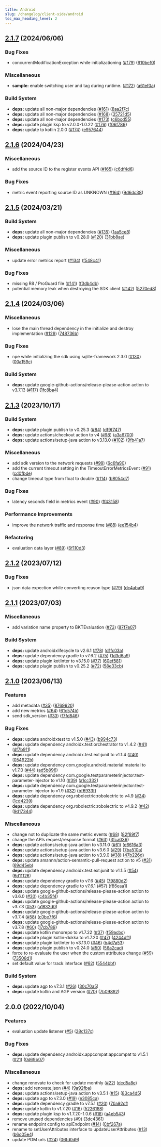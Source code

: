 ```yaml
---
title: Android
slug: /changelog/client-side/android
toc_max_heading_level: 2
---
```


<style>
  {`
    h2:not(:first-of-type) {
      border-top: 2px solid #ddd7e9;
      padding-top: 40px;
    }
  `}
</style>


## [2.1.7](https://github.com/bucketeer-io/android-client-sdk/compare/v2.1.6...v2.1.7) (2024/06/06)


### Bug Fixes

* concurrentModificationException while initializationing ([#179](https://github.com/bucketeer-io/android-client-sdk/issues/179)) ([610bef0](https://github.com/bucketeer-io/android-client-sdk/commit/610bef08e0973016ed960cdd56437a545906b122))


### Miscellaneous

* **sample:** enable switching user and tag during runtime. ([#172](https://github.com/bucketeer-io/android-client-sdk/issues/172)) ([a61ef0a](https://github.com/bucketeer-io/android-client-sdk/commit/a61ef0af10cd94c91e428e706422962b7e0c2576))


### Build System

* **deps:** update all non-major dependencies ([#161](https://github.com/bucketeer-io/android-client-sdk/issues/161)) ([8aa2f7c](https://github.com/bucketeer-io/android-client-sdk/commit/8aa2f7cf07194586286698d85d357b1f90298e93))
* **deps:** update all non-major dependencies ([#168](https://github.com/bucketeer-io/android-client-sdk/issues/168)) ([35721d5](https://github.com/bucketeer-io/android-client-sdk/commit/35721d525c180a0d1d7f298675d01e8294a588da))
* **deps:** update all non-major dependencies ([#173](https://github.com/bucketeer-io/android-client-sdk/issues/173)) ([c6bcd55](https://github.com/bucketeer-io/android-client-sdk/commit/c6bcd5572076bcebb9a46c736f604d0c64d3a359))
* **deps:** update plugin ksp to v2.0.0-1.0.22 ([#176](https://github.com/bucketeer-io/android-client-sdk/issues/176)) ([f06f789](https://github.com/bucketeer-io/android-client-sdk/commit/f06f7896516a158726fd5a3c9ce8ddf90f574154))
* **deps:** update to kotlin 2.0.0 ([#174](https://github.com/bucketeer-io/android-client-sdk/issues/174)) ([e957644](https://github.com/bucketeer-io/android-client-sdk/commit/e957644ed2c9d75b09780099f7e81fd525ac2f80))

## [2.1.6](https://github.com/bucketeer-io/android-client-sdk/compare/v2.1.5...v2.1.6) (2024/04/23)


### Miscellaneous

* add the source ID to the register events API ([#165](https://github.com/bucketeer-io/android-client-sdk/issues/165)) ([c6df4d6](https://github.com/bucketeer-io/android-client-sdk/commit/c6df4d6113000546af9d7c8fa40ccd595dd1ebd5))


### Bug Fixes

* metric event reporting source ID as UNKNOWN  ([#164](https://github.com/bucketeer-io/android-client-sdk/issues/164)) ([9d6dc38](https://github.com/bucketeer-io/android-client-sdk/commit/9d6dc38fec4e8e79d3d66f1127d5d017c6bdb682))

## [2.1.5](https://github.com/bucketeer-io/android-client-sdk/compare/v2.1.4...v2.1.5) (2024/03/21)


### Build System

* **deps:** update all non-major dependencies ([#135](https://github.com/bucketeer-io/android-client-sdk/issues/135)) ([1aa5ce8](https://github.com/bucketeer-io/android-client-sdk/commit/1aa5ce841b91bbf2068a266bd8e9cf9ed49bf248))
* **deps:** update plugin publish to v0.28.0 ([#120](https://github.com/bucketeer-io/android-client-sdk/issues/120)) ([31bb8ae](https://github.com/bucketeer-io/android-client-sdk/commit/31bb8ae17f18609853d1f957f8242effe80d94c3))


### Miscellaneous

* update error metrics report ([#134](https://github.com/bucketeer-io/android-client-sdk/issues/134)) ([f548c41](https://github.com/bucketeer-io/android-client-sdk/commit/f548c41fcff45317c53b6a6aaf6bad871b8db6f8))


### Bug Fixes

* missing R8 / ProGuard file ([#141](https://github.com/bucketeer-io/android-client-sdk/issues/141)) ([f3db4db](https://github.com/bucketeer-io/android-client-sdk/commit/f3db4db89b17ca46fc0392fa663eee05ee41e33f))
* potential memory leak when destroying the SDK client ([#142](https://github.com/bucketeer-io/android-client-sdk/issues/142)) ([5270ed8](https://github.com/bucketeer-io/android-client-sdk/commit/5270ed8f55dee3ef46c3ee9d2931c36525fb88d9))

## [2.1.4](https://github.com/bucketeer-io/android-client-sdk/compare/v2.1.3...v2.1.4) (2024/03/06)

### Miscellaneous

- lose the main thread dependency in the initialize and destroy implementation ([#129](https://github.com/bucketeer-io/android-client-sdk/issues/129)) ([748736b](https://github.com/bucketeer-io/android-client-sdk/commit/748736b07ccbd5c478a4ecd2876f2be6667ff56c))

### Bug Fixes

- npe while initializing the sdk using sqlite-framework 2.3.0 ([#130](https://github.com/bucketeer-io/android-client-sdk/issues/130)) ([00a159c](https://github.com/bucketeer-io/android-client-sdk/commit/00a159ca190ca6718c14218d6814be7444ea760f))

### Build System

- **deps:** update google-github-actions/release-please-action action to v3.7.13 ([#117](https://github.com/bucketeer-io/android-client-sdk/issues/117)) ([1fc8ba4](https://github.com/bucketeer-io/android-client-sdk/commit/1fc8ba4931f6a0c6e9194a4125b474d3b20cb59d))

## [2.1.3](https://github.com/bucketeer-io/android-client-sdk/compare/v2.1.2...v2.1.3) (2023/10/17)

### Build System

- **deps:** update plugin publish to v0.25.3 ([#84](https://github.com/bucketeer-io/android-client-sdk/issues/84)) ([df9f747](https://github.com/bucketeer-io/android-client-sdk/commit/df9f74760fd182735237f7d6c45cebe9d3444117))
- **deps:** update actions/checkout action to v4 ([#98](https://github.com/bucketeer-io/android-client-sdk/issues/98)) ([a3a6700](https://github.com/bucketeer-io/android-client-sdk/commit/a3a6700a6160659685b7e901e9b062cf5f8b368d))
- **deps:** update actions/setup-java action to v3.13.0 ([#102](https://github.com/bucketeer-io/android-client-sdk/issues/102)) ([9fb41a7](https://github.com/bucketeer-io/android-client-sdk/commit/9fb41a7819bf145addb96f7c301531f01b0dbfb4))

### Miscellaneous

- add sdk version to the network requests ([#99](https://github.com/bucketeer-io/android-client-sdk/issues/99)) ([6c6fa90](https://github.com/bucketeer-io/android-client-sdk/commit/6c6fa90b8df78800a45ffeb3db990ba72f7aac38))
- add the current timeout setting in the TimeoutErrorMetricsEvent ([#91](https://github.com/bucketeer-io/android-client-sdk/issues/91)) ([cd0fbde](https://github.com/bucketeer-io/android-client-sdk/commit/cd0fbde4d5697ad981fa9a1dd0cca6bd54872e00))
- change timeout type from float to double ([#114](https://github.com/bucketeer-io/android-client-sdk/issues/114)) ([b8054d7](https://github.com/bucketeer-io/android-client-sdk/commit/b8054d7134b3f597c1b45d9da726dd615ee46092))

### Bug Fixes

- latency seconds field in metrics event ([#90](https://github.com/bucketeer-io/android-client-sdk/issues/90)) ([ff43158](https://github.com/bucketeer-io/android-client-sdk/commit/ff43158ee84541a4184d1787023214bb047d0b75))

### Performance Improvements

- improve the network traffic and response time ([#88](https://github.com/bucketeer-io/android-client-sdk/issues/88)) ([ee154b4](https://github.com/bucketeer-io/android-client-sdk/commit/ee154b49f3e9cea7d71cf12bdf5c5982b7fd5131))

### Refactoring

- evaluation data layer ([#89](https://github.com/bucketeer-io/android-client-sdk/issues/89)) ([6f110d3](https://github.com/bucketeer-io/android-client-sdk/commit/6f110d36f323137f4a9956980c39646f6df6df76))

## [2.1.2](https://github.com/bucketeer-io/android-client-sdk/compare/v2.1.1...v2.1.2) (2023/07/12)

### Bug Fixes

- json data expection while converting reason type ([#79](https://github.com/bucketeer-io/android-client-sdk/issues/79)) ([dc4aba9](https://github.com/bucketeer-io/android-client-sdk/commit/dc4aba9a4c0671bc990f211f5bdbb1a209c118d6))

## [2.1.1](https://github.com/bucketeer-io/android-client-sdk/compare/v2.1.0...v2.1.1) (2023/07/03)

### Miscellaneous

- add variation name property to BKTEvaluation ([#73](https://github.com/bucketeer-io/android-client-sdk/issues/73)) ([87f7e07](https://github.com/bucketeer-io/android-client-sdk/commit/87f7e07e14a13dd40ac5d8fe9a39685912a8eedb))

### Build System

- **deps:** update androidxlifecycle to v2.6.1 ([#78](https://github.com/bucketeer-io/android-client-sdk/issues/78)) ([d1fc03a](https://github.com/bucketeer-io/android-client-sdk/commit/d1fc03adf09ad482ff07ecf9ef1e662e48fcb479))
- **deps:** update dependency gradle to v7.6.2 ([#75](https://github.com/bucketeer-io/android-client-sdk/issues/75)) ([1d3d6a9](https://github.com/bucketeer-io/android-client-sdk/commit/1d3d6a97f58eef5157e8c1c2b118deed4b6f756a))
- **deps:** update plugin kotlinter to v3.15.0 ([#77](https://github.com/bucketeer-io/android-client-sdk/issues/77)) ([60ef581](https://github.com/bucketeer-io/android-client-sdk/commit/60ef581f85c664cea660b7deb2619f1816558b47))
- **deps:** update plugin publish to v0.25.2 ([#72](https://github.com/bucketeer-io/android-client-sdk/issues/72)) ([58e33cb](https://github.com/bucketeer-io/android-client-sdk/commit/58e33cb6bc8b94b30bec91c7bb8a61023a9bee8e))

## [2.1.0](https://github.com/bucketeer-io/android-client-sdk/compare/v2.0.0...v2.1.0) (2023/06/13)

### Features

- add metadata ([#35](https://github.com/bucketeer-io/android-client-sdk/issues/35)) ([8769920](https://github.com/bucketeer-io/android-client-sdk/commit/8769920d0c2bf4be34f37fadc1fcc152d3140846))
- add new metrics ([#64](https://github.com/bucketeer-io/android-client-sdk/issues/64)) ([61c574b](https://github.com/bucketeer-io/android-client-sdk/commit/61c574bce617577f18ca3656a73b4f9c1ebbb674))
- send sdk_version ([#33](https://github.com/bucketeer-io/android-client-sdk/issues/33)) ([f7fd846](https://github.com/bucketeer-io/android-client-sdk/commit/f7fd846b4821bb93564969a3117cef060a371306))

### Bug Fixes

- **deps:** update androidxtest to v1.5.0 ([#43](https://github.com/bucketeer-io/android-client-sdk/issues/43)) ([b994c73](https://github.com/bucketeer-io/android-client-sdk/commit/b994c7312cdf35941304b2d4cc8a637538adcb0e))
- **deps:** update dependency androidx.test:orchestrator to v1.4.2 ([#41](https://github.com/bucketeer-io/android-client-sdk/issues/41)) ([df7b911](https://github.com/bucketeer-io/android-client-sdk/commit/df7b91185ff0ef53bb87eea6cccbcad4ab7fbe3b))
- **deps:** update dependency androidx.test.ext:junit to v1.1.4 ([#40](https://github.com/bucketeer-io/android-client-sdk/issues/40)) ([054922b](https://github.com/bucketeer-io/android-client-sdk/commit/054922bf0d137526687ce071cb6077c200a81033))
- **deps:** update dependency com.google.android.material:material to v1.7.0 ([#44](https://github.com/bucketeer-io/android-client-sdk/issues/44)) ([ad5b896](https://github.com/bucketeer-io/android-client-sdk/commit/ad5b8962a81ffd2cc7f6c14125748a32395ed0a1))
- **deps:** update dependency com.google.testparameterinjector:test-parameter-injector to v1.10 ([#39](https://github.com/bucketeer-io/android-client-sdk/issues/39)) ([a1cc332](https://github.com/bucketeer-io/android-client-sdk/commit/a1cc3322d685bcf1de93e9b5513f816944aed7f1))
- **deps:** update dependency com.google.testparameterinjector:test-parameter-injector to v1.9 ([#32](https://github.com/bucketeer-io/android-client-sdk/issues/32)) ([bf6933f](https://github.com/bucketeer-io/android-client-sdk/commit/bf6933f46bd17e2bca6888960f47fcf74003dbef))
- **deps:** update dependency org.robolectric:robolectric to v4.9 ([#34](https://github.com/bucketeer-io/android-client-sdk/issues/34)) ([1cd4239](https://github.com/bucketeer-io/android-client-sdk/commit/1cd4239ba36f7f7db3b8e5bf2e7a6767d1dd528b))
- **deps:** update dependency org.robolectric:robolectric to v4.9.2 ([#42](https://github.com/bucketeer-io/android-client-sdk/issues/42)) ([9d17344](https://github.com/bucketeer-io/android-client-sdk/commit/9d1734432ff496dbccd4fc4866346794760f828b))

### Miscellaneous

- change not to duplicate the same metric events ([#68](https://github.com/bucketeer-io/android-client-sdk/issues/68)) ([82f89f7](https://github.com/bucketeer-io/android-client-sdk/commit/82f89f7cebca9972a5e76b25308722f65f9680c7))
- change the APIs request/response format ([#63](https://github.com/bucketeer-io/android-client-sdk/issues/63)) ([3fca036](https://github.com/bucketeer-io/android-client-sdk/commit/3fca0362e03e0fd6f49f7b811ce461a64946bc8d))
- **deps:** update actions/setup-java action to v3.11.0 ([#61](https://github.com/bucketeer-io/android-client-sdk/issues/61)) ([e6616a3](https://github.com/bucketeer-io/android-client-sdk/commit/e6616a36e83d5165496920da434853d734a6d8aa))
- **deps:** update actions/setup-java action to v3.6.0 ([#29](https://github.com/bucketeer-io/android-client-sdk/issues/29)) ([7ba510a](https://github.com/bucketeer-io/android-client-sdk/commit/7ba510ae1c8a4126dab95185317cde14383baeb8))
- **deps:** update actions/setup-java action to v3.9.0 ([#38](https://github.com/bucketeer-io/android-client-sdk/issues/38)) ([47b226d](https://github.com/bucketeer-io/android-client-sdk/commit/47b226d74859d162b2fa3447c15653705b89bb53))
- **deps:** update amannn/action-semantic-pull-request action to v5 ([#31](https://github.com/bucketeer-io/android-client-sdk/issues/31)) ([69d45eb](https://github.com/bucketeer-io/android-client-sdk/commit/69d45ebcb7e6888800e3a3e1e294d1385e32a128))
- **deps:** update dependency androidx.test.ext:junit to v1.1.5 ([#54](https://github.com/bucketeer-io/android-client-sdk/issues/54)) ([6d11126](https://github.com/bucketeer-io/android-client-sdk/commit/6d111260ca9a9ff79465de96265ea634c38f7376))
- **deps:** update dependency gradle to v7.6 ([#45](https://github.com/bucketeer-io/android-client-sdk/issues/45)) ([79880d2](https://github.com/bucketeer-io/android-client-sdk/commit/79880d25ca09a42c58d0715e0e65441309324deb))
- **deps:** update dependency gradle to v7.6.1 ([#57](https://github.com/bucketeer-io/android-client-sdk/issues/57)) ([f86eaa1](https://github.com/bucketeer-io/android-client-sdk/commit/f86eaa1fb6735bce434fa3218a8ed8c7cfaad3f6))
- **deps:** update google-github-actions/release-please-action action to v3.6.0 ([#30](https://github.com/bucketeer-io/android-client-sdk/issues/30)) ([c4b35f4](https://github.com/bucketeer-io/android-client-sdk/commit/c4b35f49bc98c37e4f83e14dbfc6abfb6e8a6646))
- **deps:** update google-github-actions/release-please-action action to v3.7.3 ([#53](https://github.com/bucketeer-io/android-client-sdk/issues/53)) ([a1832d0](https://github.com/bucketeer-io/android-client-sdk/commit/a1832d0cea9b05bd018f0277fa596c3ab0272308))
- **deps:** update google-github-actions/release-please-action action to v3.7.4 ([#58](https://github.com/bucketeer-io/android-client-sdk/issues/58)) ([c0be7f6](https://github.com/bucketeer-io/android-client-sdk/commit/c0be7f69519d4dc53079af277394e5ad1d35e045))
- **deps:** update google-github-actions/release-please-action action to v3.7.8 ([#60](https://github.com/bucketeer-io/android-client-sdk/issues/60)) ([17cb789](https://github.com/bucketeer-io/android-client-sdk/commit/17cb789fd068f637099827374600cf3eb3e6d723))
- **deps:** update kotlin monorepo to v1.7.22 ([#37](https://github.com/bucketeer-io/android-client-sdk/issues/37)) ([f59acbc](https://github.com/bucketeer-io/android-client-sdk/commit/f59acbc4a44d28a361551b399c77dfbe3935b95e))
- **deps:** update plugin kotlin-dokka to v1.7.20 ([#47](https://github.com/bucketeer-io/android-client-sdk/issues/47)) ([4244df1](https://github.com/bucketeer-io/android-client-sdk/commit/4244df110757108a9a9ebab0897a1fd4c67d92ad))
- **deps:** update plugin kotlinter to v3.13.0 ([#46](https://github.com/bucketeer-io/android-client-sdk/issues/46)) ([b4d7a53](https://github.com/bucketeer-io/android-client-sdk/commit/b4d7a532be7b1b7bb74b5fc375ff202a8b941f1c))
- **deps:** update plugin publish to v0.24.0 ([#50](https://github.com/bucketeer-io/android-client-sdk/issues/50)) ([56a2cad](https://github.com/bucketeer-io/android-client-sdk/commit/56a2cad4912fa9dcf1e6b19d8d5acfe1af442df5))
- force to re-evaluate the user when the custom attributes change ([#59](https://github.com/bucketeer-io/android-client-sdk/issues/59)) ([73508d1](https://github.com/bucketeer-io/android-client-sdk/commit/73508d1642da3c6db052f66a7471032aad56c269))
- set default value for track interface ([#62](https://github.com/bucketeer-io/android-client-sdk/issues/62)) ([5544bbf](https://github.com/bucketeer-io/android-client-sdk/commit/5544bbfb5dd127a8d2058f5112734543270b2156))

### Build System

- **deps:** update agp to v7.3.1 ([#26](https://github.com/bucketeer-io/android-client-sdk/issues/26)) ([30c70a5](https://github.com/bucketeer-io/android-client-sdk/commit/30c70a5efde54ebdc8b3652fd5c7a9592b7d707b))
- **deps:** update kotlin and AGP version ([#70](https://github.com/bucketeer-io/android-client-sdk/issues/70)) ([7b09892](https://github.com/bucketeer-io/android-client-sdk/commit/7b0989223acee12ba69402395411139fdd73f044))

## 2.0.0 (2022/10/04)

### Features

- evaluation update listener ([#5](https://github.com/bucketeer-io/android-client-sdk/issues/5)) ([28c137c](https://github.com/bucketeer-io/android-client-sdk/commit/28c137c184053405c759c7e30c912cf27e9fc119))

### Bug Fixes

- **deps:** update dependency androidx.appcompat:appcompat to v1.5.1 ([#21](https://github.com/bucketeer-io/android-client-sdk/issues/21)) ([0d69b07](https://github.com/bucketeer-io/android-client-sdk/commit/0d69b0765c56059bdd809bb6a9f171a8ce4fa3ef))

### Miscellaneous

- change renovate to check for update monthly ([#22](https://github.com/bucketeer-io/android-client-sdk/issues/22)) ([dcd5a8e](https://github.com/bucketeer-io/android-client-sdk/commit/dcd5a8e37d693f17eedf83858d86ca825c1976b8))
- **deps:** add renovate.json ([#4](https://github.com/bucketeer-io/android-client-sdk/issues/4)) ([9a92fba](https://github.com/bucketeer-io/android-client-sdk/commit/9a92fba6c9a6f103589ebd9188958a62455c0298))
- **deps:** update actions/setup-java action to v3.5.1 ([#15](https://github.com/bucketeer-io/android-client-sdk/issues/15)) ([83ca4d5](https://github.com/bucketeer-io/android-client-sdk/commit/83ca4d5cac652f39af2a15c6b26fd956c4af5d73))
- **deps:** update agp to v7.3.0 ([#19](https://github.com/bucketeer-io/android-client-sdk/issues/19)) ([e3085ca](https://github.com/bucketeer-io/android-client-sdk/commit/e3085caa30cfc6a376ac878e4d5967461f9b5552))
- **deps:** update dependency gradle to v7.5.1 ([#20](https://github.com/bucketeer-io/android-client-sdk/issues/20)) ([70a92cf](https://github.com/bucketeer-io/android-client-sdk/commit/70a92cfd4f15eba00b8d4197e317eed343334471))
- **deps:** update kotlin to v1.7.20 ([#16](https://github.com/bucketeer-io/android-client-sdk/issues/16)) ([5226188](https://github.com/bucketeer-io/android-client-sdk/commit/522618823b3196568a44c24caf5914264d064f80))
- **deps:** update plugin ksp to v1.7.20-1.0.6 ([#18](https://github.com/bucketeer-io/android-client-sdk/issues/18)) ([a4eb543](https://github.com/bucketeer-io/android-client-sdk/commit/a4eb543f45722b681084036504ef69ae1a1aa649))
- remove unused dependencies ([#9](https://github.com/bucketeer-io/android-client-sdk/issues/9)) ([3dc4361](https://github.com/bucketeer-io/android-client-sdk/commit/3dc4361839dad1e7ce61c814cd4cf88dd12ce364))
- rename endpoint config to apiEndpoint ([#14](https://github.com/bucketeer-io/android-client-sdk/issues/14)) ([0bf267a](https://github.com/bucketeer-io/android-client-sdk/commit/0bf267a3468a67a2fc48536e64748166903a8203))
- rename to setUserAttributes interface to updateUserAttributes ([#13](https://github.com/bucketeer-io/android-client-sdk/issues/13)) ([b6c05e4](https://github.com/bucketeer-io/android-client-sdk/commit/b6c05e4d5d065eec905f242addb1a1ed3543a256))
- update POM urls ([#24](https://github.com/bucketeer-io/android-client-sdk/issues/24)) ([06fd0d9](https://github.com/bucketeer-io/android-client-sdk/commit/06fd0d91595e26581b9522a8ac04ae5b970a4b03))

